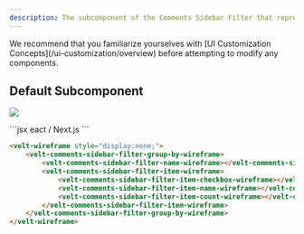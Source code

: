```yaml
---
description: The subcomponent of the Comments Sidebar Filter that represents the Groupby filter option
---
```


<Note>
We recommend that you familiarize yourselves with [UI Customization Concepts](/ui-customization/overview) before attempting to modify any components.
</Note>


## Default Subcomponent

![](/images/customization/filter-groupby.png)

<RequestExample>
```jsx eact / Next.js
<VeltWireframe>
    <VeltCommentsSidebarWireframe.Filter.GroupBy>
        <VeltCommentsSidebarWireframe.Filter.GroupBy.Name />
        <VeltCommentsSidebarWireframe.Filter.GroupBy.Item>
            <VeltCommentsSidebarWireframe.Filter.GroupBy.Item.Checkbox>
                <VeltCommentsSidebarWireframe.Filter.GroupBy.Item.Checkbox.Checked />
                <VeltCommentsSidebarWireframe.Filter.GroupBy.Item.Checkbox.Unchecked />
            </VeltCommentsSidebarWireframe.Filter.GroupBy.Item.Checkbox>
            <VeltCommentsSidebarWireframe.Filter.GroupBy.Item.Name />
            <VeltCommentsSidebarWireframe.Filter.GroupBy.Item.Count />
        </VeltCommentsSidebarWireframe.Filter.GroupBy.Item>
    </VeltCommentsSidebarWireframe.Filter.GroupBy>
</VeltWireframe>
```

```HTML HTML
<velt-wireframe style="display:none;">
    <velt-comments-sidebar-filter-group-by-wireframe>
        <velt-comments-sidebar-filter-name-wireframe></velt-comments-sidebar-filter-name-wireframe>
        <velt-comments-sidebar-filter-item-wireframe>
            <velt-comments-sidebar-filter-item-checkbox-wireframe></velt-comments-sidebar-filter-item-checkbox-wireframe>
            <velt-comments-sidebar-filter-item-name-wireframe></velt-comments-sidebar-filter-item-name-wireframe>
            <velt-comments-sidebar-filter-item-count-wireframe></velt-comments-sidebar-filter-item-count-wireframe>
        </velt-comments-sidebar-filter-item-wireframe>
    </velt-comments-sidebar-filter-group-by-wireframe>
</velt-wireframe>
```
</RequestExample>


